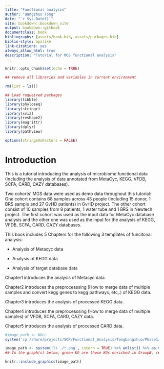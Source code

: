 ```yaml
--- 
title: "Functional analysis"
author: "Bangzhuo Tong"
date: "`r Sys.Date()`"
site: bookdown::bookdown_site
output: bookdown::gitbook
documentclass: book
bibliography: [assets/book.bib, assets/packages.bib]
biblio-style: apalike
link-citations: yes
always_allow_html: true
description: "Tutorial for MGS functional analysis"
---
```


```r
knitr::opts_chunk$set(echo = TRUE)

## remove all libraries and variables in current environment

rm(list = ls())

## Load requeired packages
library(tibble)
library(phyloseq)
library(stringr)
library(xviz)
library(reshape2)
library(magrittr)
library(dplyr)
library(pathview)

options(stringsAsFactors = FALSE)

```

# Introduction
This is a tutorial introducing the analysis of microbiome functional data (Including the analysis of data annotated from MetaCyc, KEGG, VFDB, SCFA, CARD, CAZY databases).

Two cohorts' MGS data were used as demo data throughout this tutorial: One cohort contains 68 samples across 43 people (Including 15 donor, 1 BRS sample and 27 GvHD patients) in GvHD project. The other cohort consist of 10 samples from 8 patients, 1 water tube and 1 BRS in Newtech project. The first cohort was used as the input data for MetaCyc database analysis and the other one was used as the input for the analysis of KEGG, VFDB, SCFA, CARD, CAZY databases.

This book includes 5 Chapters for the following 3 templates of funcitonal analysis:

* Analysis of Metacyc data

* Analysis of KEGG data

* Analysis of target database data

Chapter1 introduces the analysis of Metacyc data.

Chapter2 introduces the preprocesssing (How to merge data of multiple samples and convert kegg genes to kegg pathways, etc,.) of KEGG data.

Chapter3 introduces the analysis of processed KEGG data.

Chapter4 introduces the preprocesssing (How to merge data of multiple samples) of VFDB, SCFA, CARD, CAZY data.

Chapter5 introduces the analysis of processed CARD data.


```r


#image_path <- NULL
system('cp /share/projects/SOP/Functional_Analysis/Tongbangzhuo/Phase1/Metacyc/Demodata/pathway_bacteria/*.png ./')

image_path <- system('ls ./*.png', intern = TRUE) %>% unlist() %>% as.vector()
## In the graph(s) below, green KO are those KOs enriched in GroupB, red KO are those KOs enriched in GroupA

knitr::include_graphics(image_path)
```
